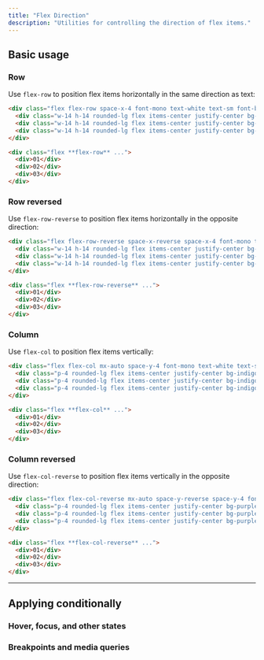 ```yaml
---
title: "Flex Direction"
description: "Utilities for controlling the direction of flex items."
---
```




## Basic usage

### Row

Use `flex-row` to position flex items horizontally in the same direction as text:

```html {{ mode: 'example' }}
<div class="flex flex-row space-x-4 font-mono text-white text-sm font-bold leading-6">
  <div class="w-14 h-14 rounded-lg flex items-center justify-center bg-fuchsia-500 shadow-lg">01</div>
  <div class="w-14 h-14 rounded-lg flex items-center justify-center bg-fuchsia-500 shadow-lg">02</div>
  <div class="w-14 h-14 rounded-lg flex items-center justify-center bg-fuchsia-500 shadow-lg">03</div>
</div>
```

```html
<div class="flex **flex-row** ...">
  <div>01</div>
  <div>02</div>
  <div>03</div>
</div>
```

### Row reversed

Use `flex-row-reverse` to position flex items horizontally in the opposite direction:

```html {{ mode: 'example' }}
<div class="flex flex-row-reverse space-x-reverse space-x-4 font-mono text-white text-sm font-bold leading-6">
  <div class="w-14 h-14 rounded-lg flex items-center justify-center bg-blue-500 shadow-lg">01</div>
  <div class="w-14 h-14 rounded-lg flex items-center justify-center bg-blue-500 shadow-lg">02</div>
  <div class="w-14 h-14 rounded-lg flex items-center justify-center bg-blue-500 shadow-lg">03</div>
</div>
```

```html
<div class="flex **flex-row-reverse** ...">
  <div>01</div>
  <div>02</div>
  <div>03</div>
</div>
```

### Column

Use `flex-col` to position flex items vertically:

```html {{ mode: 'example' }}
<div class="flex flex-col mx-auto space-y-4 font-mono text-white text-sm font-bold leading-6 max-w-xs">
  <div class="p-4 rounded-lg flex items-center justify-center bg-indigo-500 shadow-lg">01</div>
  <div class="p-4 rounded-lg flex items-center justify-center bg-indigo-500 shadow-lg">02</div>
  <div class="p-4 rounded-lg flex items-center justify-center bg-indigo-500 shadow-lg">03</div>
</div>
```

```html
<div class="flex **flex-col** ...">
  <div>01</div>
  <div>02</div>
  <div>03</div>
</div>
```

### Column reversed

Use `flex-col-reverse` to position flex items vertically in the opposite direction:

```html {{ mode: 'example' }}
<div class="flex flex-col-reverse mx-auto space-y-reverse space-y-4 font-mono text-white text-sm font-bold leading-6 max-w-xs">
  <div class="p-4 rounded-lg flex items-center justify-center bg-purple-500 shadow-lg">01</div>
  <div class="p-4 rounded-lg flex items-center justify-center bg-purple-500 shadow-lg">02</div>
  <div class="p-4 rounded-lg flex items-center justify-center bg-purple-500 shadow-lg">03</div>
</div>
```

```html
<div class="flex **flex-col-reverse** ...">
  <div>01</div>
  <div>02</div>
  <div>03</div>
</div>
```

---

## <Heading ignore>Applying conditionally</Heading>

### <Heading ignore>Hover, focus, and other states</Heading>

<HoverFocusAndOtherStates defaultClass="flex flex-col" featuredClass="flex-row" />

### <Heading ignore>Breakpoints and media queries</Heading>

<BreakpointsAndMediaQueries defaultClass="flex flex-col" featuredClass="flex-row" />
